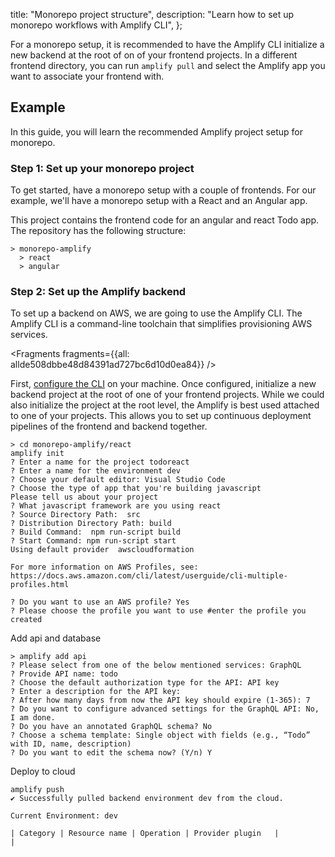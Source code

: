   title: "Monorepo project structure",
  description: "Learn how to set up monorepo workflows with Amplify CLI",
};



For a monorepo setup, it is recommended to have the Amplify CLI initialize a new backend at the root of on of your frontend projects. In a different frontend directory, you can run `amplify pull` and select the Amplify app you want to associate your frontend with.

## Example

In this guide, you will learn the recommended Amplify project setup for monorepo.

### Step 1: Set up your monorepo project

To get started, have a monorepo setup with a couple of frontends. For our example, we'll have a monorepo setup with a React and an Angular app.

This project contains the frontend code for an angular and react Todo app. The repository has the following structure:

```console
> monorepo-amplify
  > react
  > angular
```

### Step 2: Set up the Amplify backend

To set up a backend on AWS, we are going to use the Amplify CLI. The Amplify CLI is a command-line toolchain that simplifies provisioning AWS services.




<Fragments fragments={{all: allde508dbbe48d84391ad727bc6d10d0ea84}} />

First, [configure the CLI](/cli/start/install.md#configure-the-amplify-cli) on your machine. Once configured, initialize a new backend project at the root of one of your frontend projects. While we could also initialize the project at the root level, the Amplify is best used attached to one of your projects. This allows you to set up continuous deployment pipelines of the frontend and backend together.

```console
> cd monorepo-amplify/react
amplify init
? Enter a name for the project todoreact
? Enter a name for the environment dev
? Choose your default editor: Visual Studio Code
? Choose the type of app that you're building javascript
Please tell us about your project
? What javascript framework are you using react
? Source Directory Path:  src
? Distribution Directory Path: build
? Build Command:  npm run-script build
? Start Command: npm run-script start
Using default provider  awscloudformation

For more information on AWS Profiles, see:
https://docs.aws.amazon.com/cli/latest/userguide/cli-multiple-profiles.html

? Do you want to use an AWS profile? Yes
? Please choose the profile you want to use #enter the profile you created
```

Add api and database

```console
> amplify add api
? Please select from one of the below mentioned services: GraphQL
? Provide API name: todo
? Choose the default authorization type for the API: API key
? Enter a description for the API key: 
? After how many days from now the API key should expire (1-365): 7
? Do you want to configure advanced settings for the GraphQL API: No, I am done.
? Do you have an annotated GraphQL schema? No
? Choose a schema template: Single object with fields (e.g., “Todo” with ID, name, description)
? Do you want to edit the schema now? (Y/n) Y
```

Deploy to cloud

```console
amplify push
✔ Successfully pulled backend environment dev from the cloud.

Current Environment: dev

| Category | Resource name | Operation | Provider plugin   |
| 